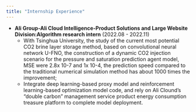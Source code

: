 ```yaml
---
title: "Internship Experience"
---
```


- **Ali Group-Ali Cloud Intelligence-Product Solutions and Large Website Division:Algorithm research intern** (2022.08 - 2022.11)
  - With Tsinghua University, the study of the current most potential CO2 brine layer storage method, based on convolutional neural network U-FNO, the construction of a dynamic CO2 injection scenario for the pressure and saturation prediction agent model, MSE were 2.8x 10-7 and 1x 10-4, the prediction speed compared to the traditional numerical simulation method has about 1000 times the improvement;
  - Integrate deep learning-based proxy model and reinforcement learning-based optimization model code, and rely on Ali Clound's "double carbon" management service product energy consumption treasure platform to complete model deployment.
